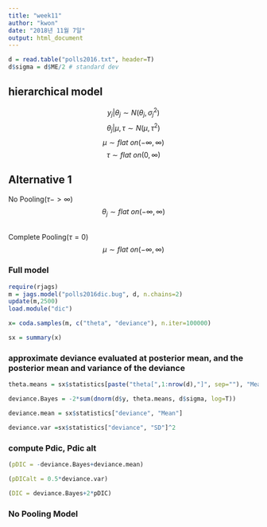```yaml
---
title: "week11"
author: "kwon"
date: "2018년 11월 7일"
output: html_document
---
```


```r
d = read.table("polls2016.txt", header=T)
d$sigma = d$ME/2 # standard dev
```

## hierarchical model
$$ y_j |\theta_j \sim N(\theta_j, \sigma^2_j) $$
$$ \theta_j | \mu,\tau \sim N(\mu, \tau^2) $$
$$ \mu \sim flat\ on (-\infty, \infty) $$
$$ \tau \sim flat\ on (0, \infty) $$

## Alternative 1
No Pooling($\tau -> \infty$)
$$ \theta_j \sim flat\ on (-\infty, \infty) $$

\
Complete Pooling($\tau=0$)
$$ \mu \sim flat\ on (-\infty, \infty) $$

### Full model
```r
require(rjags)
m = jags.model("polls2016dic.bug", d, n.chains=2)
update(m,2500)
load.module("dic")

x= coda.samples(m, c("theta", "deviance"), n.iter=100000)

sx = summary(x)
```

### approximate deviance evaluated at posterior mean, and the posterior mean and variance of the deviance
```r
theta.means = sx$statistics[paste("theta[",1:nrow(d),"]", sep=""), "Mean"]

deviance.Bayes = -2*sum(dnorm(d$y, theta.means, d$sigma, log=T))

deviance.mean = sx$statistics["deviance", "Mean"]

deviance.var =sx$statistics["deviance", "SD"]^2
```

### compute Pdic, Pdic alt
```r
(pDIC = -deviance.Bayes+deviance.mean)

(pDICalt = 0.5*deviance.var)

(DIC = deviance.Bayes+2*pDIC)
```

### No Pooling Model
```r

```








